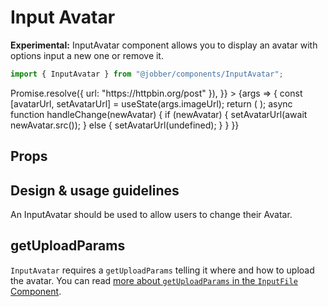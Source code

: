
<Meta title="Components/InputAvatar" component={InputAvatar} />

# Input Avatar

**Experimental:** InputAvatar component allows you to display an avatar with
options input a new one or remove it.

```ts
import { InputAvatar } from "@jobber/components/InputAvatar";
```

<Canvas>
  <Story
    name="InputAvatar"
    args={{
      imageUrl: "https://api.adorable.io/avatars/150/jobbler",
      name: "The Jobbler",
      getUploadParams: () =>
        Promise.resolve({ url: "https://httpbin.org/post" }),
    }}
  >
    {args => {
      const [avatarUrl, setAvatarUrl] = useState(args.imageUrl);
      return (
        <InputAvatar {...args} imageUrl={avatarUrl} onChange={handleChange} />
      );
      async function handleChange(newAvatar) {
        if (newAvatar) {
          setAvatarUrl(await newAvatar.src());
        } else {
          setAvatarUrl(undefined);
        }
      }
    }}
  </Story>
</Canvas>

## Props

<ArgsTable of={InputAvatar} story="InputAvatar" />

## Design & usage guidelines

An InputAvatar should be used to allow users to change their Avatar.

## getUploadParams

`InputAvatar` requires a `getUploadParams` telling it where and how to upload
the avatar. You can read
<a href="../?path=/docs/components-inputfile--input-file#getuploadparams">more
about `getUploadParams` in the `InputFile` Component</a>.
